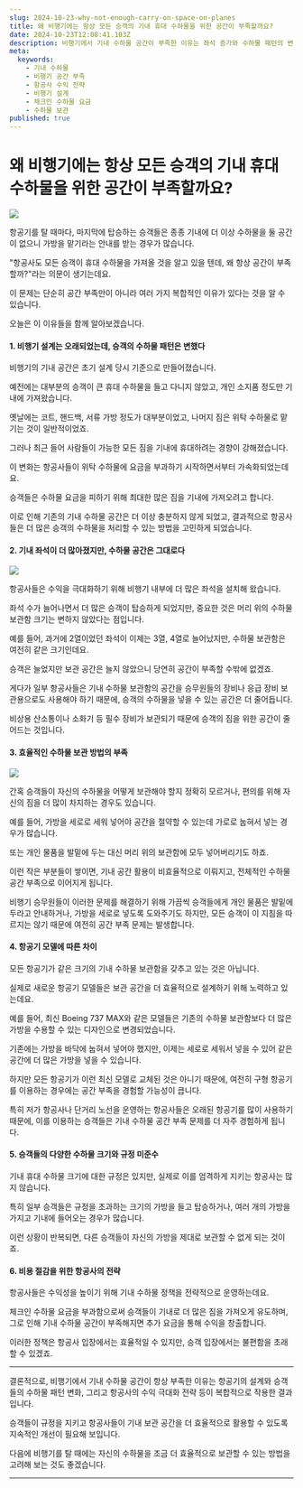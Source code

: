 ```yaml
---
slug: 2024-10-23-why-not-enough-carry-on-space-on-planes
title: 왜 비행기에는 항상 모든 승객의 기내 휴대 수하물을 위한 공간이 부족할까요?
date: 2024-10-23T12:08:41.103Z
description: 비행기에서 기내 수하물 공간이 부족한 이유는 좌석 증가와 수하물 패턴의 변화 때문입니다. 항공사의 수익 전략 또한 이러한 문제를 악화시키고 있습니다.
meta:
  keywords:
    - 기내 수하물
    - 비행기 공간 부족
    - 항공사 수익 전략
    - 비행기 설계
    - 체크인 수하물 요금
    - 수하물 보관
published: true
---
```


# 왜 비행기에는 항상 모든 승객의 기내 휴대 수하물을 위한 공간이 부족할까요?

![](https://blogger.googleusercontent.com/img/a/AVvXsEhzXc-BAB56wO5W7ZU_nj4KAhtnewiGNd4NF2Vm0vZOg9w1tw-qFn9AE7XEFv9jmj8dCsf_06ss2QZF_5pAdmuyZrqyG3T3ao6CrHKg_n2G0JAYCUfVQeRXJxcsxrk38ZKbivXrhmmM02XDNYiKjYPck7AMQxpnu6o6BEOPtX-nsXtcf4OxSSvsz0ZuKsg)


항공기를 탈 때마다, 마지막에 탑승하는 승객들은 종종 기내에 더 이상 수하물을 둘 공간이 없으니 가방을 맡기라는 안내를 받는 경우가 많습니다.

"항공사도 모든 승객이 휴대 수하물을 가져올 것을 알고 있을 텐데, 왜 항상 공간이 부족할까?"라는 의문이 생기는데요.

이 문제는 단순히 공간 부족만이 아니라 여러 가지 복합적인 이유가 있다는 것을 알 수 있습니다.

오늘은 이 이유들을 함께 알아보겠습니다.

#### 1. **비행기 설계는 오래되었는데, 승객의 수하물 패턴은 변했다**

비행기의 기내 공간은 초기 설계 당시 기준으로 만들어졌습니다.

예전에는 대부분의 승객이 큰 휴대 수하물을 들고 다니지 않았고, 개인 소지품 정도만 기내에 가져왔습니다.

옛날에는 코트, 핸드백, 서류 가방 정도가 대부분이었고, 나머지 짐은 위탁 수하물로 맡기는 것이 일반적이었죠.

그러나 최근 들어 사람들이 가능한 모든 짐을 기내에 휴대하려는 경향이 강해졌습니다.

이 변화는 항공사들이 위탁 수하물에 요금을 부과하기 시작하면서부터 가속화되었는데요.

승객들은 수하물 요금을 피하기 위해 최대한 많은 짐을 기내에 가져오려고 합니다.

이로 인해 기존의 기내 수하물 공간은 더 이상 충분하지 않게 되었고, 결과적으로 항공사들은 더 많은 승객의 수하물을 처리할 수 있는 방법을 고민하게 되었습니다.

#### 2. **기내 좌석이 더 많아졌지만, 수하물 공간은 그대로다**

![](https://blogger.googleusercontent.com/img/a/AVvXsEgkVdMekpqJhXXrhttYuXkrjbtvqhMS-zG7OvtLmjNIKSqZeEGRKi8a5rsoQ76rtd-sLcTlPKWqOxg4CuRX9mbfGBxwgxGG0I_EXyC3K-ibU0y5yjwRSTfrJRMaEviAjw4KeOHPk4fbX_KC8DpKoMDzVqIRFdL8wGQr9mTthX42GTZwJt55Eq577zGo-DM)

항공사들은 수익을 극대화하기 위해 비행기 내부에 더 많은 좌석을 설치해 왔습니다.

좌석 수가 늘어나면서 더 많은 승객이 탑승하게 되었지만, 중요한 것은 머리 위의 수하물 보관함 크기는 변하지 않았다는 점입니다.

예를 들어, 과거에 2열이었던 좌석이 이제는 3열, 4열로 늘어났지만, 수하물 보관함은 여전히 같은 크기인데요.

승객은 늘었지만 보관 공간은 늘지 않았으니 당연히 공간이 부족할 수밖에 없겠죠.

게다가 일부 항공사들은 기내 수하물 보관함의 공간을 승무원들의 장비나 응급 장비 보관용으로도 사용해야 하기 때문에, 승객의 수하물을 넣을 수 있는 공간은 더 줄어듭니다.

비상용 산소통이나 소화기 등 필수 장비가 보관되기 때문에 승객의 짐을 위한 공간이 줄어드는 것입니다.

#### 3. **효율적인 수하물 보관 방법의 부족**

![](https://blogger.googleusercontent.com/img/a/AVvXsEgiWhZeOXsZhUkIBWVrG-KPGdYrBtSwZpyiv4m4AOJFkozfYxObNj74qw29clNtV4IRXQQufzJO_LlwLlJy-Z7JoY2qlmHCIa0HmEGX7xo4g5ieexKAYZIQWxxuQJ5LKEnXJJr28rUDuRBvvbZ22-71Vi5jV1BdT4dptTaXm3TRCxyZpgQXP1arXLAt0uk)

간혹 승객들이 자신의 수하물을 어떻게 보관해야 할지 정확히 모르거나, 편의를 위해 자신의 짐을 더 많이 차지하는 경우도 있습니다.

예를 들어, 가방을 세로로 세워 넣어야 공간을 절약할 수 있는데 가로로 눕혀서 넣는 경우가 많습니다.

또는 개인 물품을 발밑에 두는 대신 머리 위의 보관함에 모두 넣어버리기도 하죠.

이런 작은 부분들이 쌓이면, 기내 공간 활용이 비효율적으로 이뤄지고, 전체적인 수하물 공간 부족으로 이어지게 됩니다.

비행기 승무원들이 이러한 문제를 해결하기 위해 가끔씩 승객들에게 개인 물품은 발밑에 두라고 안내하거나, 가방을 세로로 넣도록 도와주기도 하지만, 모든 승객이 이 지침을 따르지는 않기 때문에 여전히 공간 부족 문제는 발생합니다.

#### 4. **항공기 모델에 따른 차이**

모든 항공기가 같은 크기의 기내 수하물 보관함을 갖추고 있는 것은 아닙니다.

실제로 새로운 항공기 모델들은 보관 공간을 더 효율적으로 설계하기 위해 노력하고 있는데요.

예를 들어, 최신 Boeing 737 MAX와 같은 모델들은 기존의 수하물 보관함보다 더 많은 가방을 수용할 수 있는 디자인으로 변경되었습니다.

기존에는 가방을 바닥에 눕혀서 넣어야 했지만, 이제는 세로로 세워서 넣을 수 있어 같은 공간에 더 많은 가방을 넣을 수 있습니다.

하지만 모든 항공기가 이런 최신 모델로 교체된 것은 아니기 때문에, 여전히 구형 항공기를 이용하는 경우에는 공간 부족을 경험할 가능성이 큽니다.

특히 저가 항공사나 단거리 노선을 운영하는 항공사들은 오래된 항공기를 많이 사용하기 때문에, 이를 이용하는 승객들은 기내 수하물 공간 부족 문제를 더 자주 경험하게 됩니다.

#### 5. **승객들의 다양한 수하물 크기와 규정 미준수**

기내 휴대 수하물 크기에 대한 규정은 있지만, 실제로 이를 엄격하게 지키는 항공사는 많지 않습니다.

특히 일부 승객들은 규정을 초과하는 크기의 가방을 들고 탑승하거나, 여러 개의 가방을 가지고 기내에 들어오는 경우가 많습니다.

이런 상황이 반복되면, 다른 승객들이 자신의 가방을 제대로 보관할 수 없게 되는 것이죠.

#### 6. **비용 절감을 위한 항공사의 전략**

항공사들은 수익성을 높이기 위해 기내 수하물 정책을 전략적으로 운영하는데요.

체크인 수하물 요금을 부과함으로써 승객들이 기내로 더 많은 짐을 가져오게 유도하며, 그로 인해 기내 수하물 공간이 부족해지면 추가 요금을 통해 수익을 창출합니다.

이러한 정책은 항공사 입장에서는 효율적일 수 있지만, 승객 입장에서는 불편함을 초래할 수 있겠죠.

---

결론적으로, 비행기에서 기내 수하물 공간이 항상 부족한 이유는 항공기의 설계와 승객들의 수하물 패턴 변화, 그리고 항공사의 수익 극대화 전략 등이 복합적으로 작용한 결과입니다.

승객들이 규정을 지키고 항공사들이 기내 보관 공간을 더 효율적으로 활용할 수 있도록 지속적인 개선이 필요해 보입니다.

다음에 비행기를 탈 때에는 자신의 수하물을 조금 더 효율적으로 보관할 수 있는 방법을 고려해 보는 것도 좋겠습니다.

---

